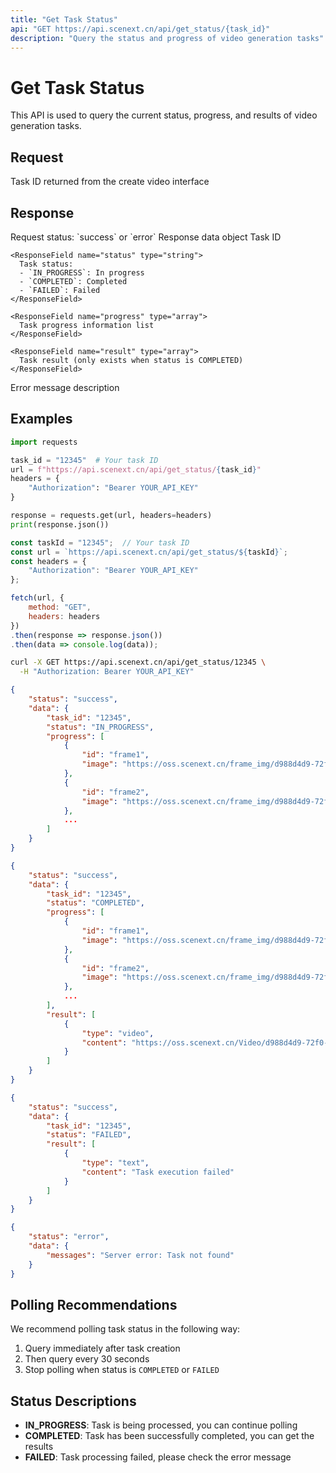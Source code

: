 ```yaml
---
title: "Get Task Status"
api: "GET https://api.scenext.cn/api/get_status/{task_id}"
description: "Query the status and progress of video generation tasks"
---
```


# Get Task Status

This API is used to query the current status, progress, and results of video generation tasks.

## Request

<ParamField path="task_id" type="string" required>
  Task ID returned from the create video interface
</ParamField>

## Response

<ResponseField name="status" type="string">
  Request status: `success` or `error`
</ResponseField>

<ResponseField name="data" type="object">
  Response data object
  
  <Expandable title="Success Response">
    <ResponseField name="task_id" type="string">
      Task ID
    </ResponseField>
    
    <ResponseField name="status" type="string">
      Task status:
      - `IN_PROGRESS`: In progress
      - `COMPLETED`: Completed
      - `FAILED`: Failed
    </ResponseField>
    
    <ResponseField name="progress" type="array">
      Task progress information list
    </ResponseField>
    
    <ResponseField name="result" type="array">
      Task result (only exists when status is COMPLETED)
    </ResponseField>
  </Expandable>
  
  <Expandable title="Error Response">
    <ResponseField name="messages" type="string">
      Error message description
    </ResponseField>
  </Expandable>
</ResponseField>

## Examples

<RequestExample>

```python Python
import requests

task_id = "12345"  # Your task ID
url = f"https://api.scenext.cn/api/get_status/{task_id}"
headers = {
    "Authorization": "Bearer YOUR_API_KEY"
}

response = requests.get(url, headers=headers)
print(response.json())
```

```javascript JavaScript
const taskId = "12345";  // Your task ID
const url = `https://api.scenext.cn/api/get_status/${taskId}`;
const headers = {
    "Authorization": "Bearer YOUR_API_KEY"
};

fetch(url, {
    method: "GET",
    headers: headers
})
.then(response => response.json())
.then(data => console.log(data));
```

```bash cURL
curl -X GET https://api.scenext.cn/api/get_status/12345 \
  -H "Authorization: Bearer YOUR_API_KEY"
```

</RequestExample>

<ResponseExample>

```json In Progress
{
    "status": "success",
    "data": {
        "task_id": "12345",
        "status": "IN_PROGRESS",
        "progress": [
            {
                "id": "frame1",
                "image": "https://oss.scenext.cn/frame_img/d988d4d9-72f0-4b76-97b0-ca974335dcf4/ed6e7bae-cb5d-4e75-a6ae-b4beced80c92/frame1.png?OSSAccessKeyId=LTAI5tDkzckmQzw7eKj4s47h&Expires=1749287113&Signature=ZofSGtAyhO3KolVaMC8ICUZJNWE%3D"
            },
            {
                "id": "frame2",
                "image": "https://oss.scenext.cn/frame_img/d988d4d9-72f0-4b76-97b0-ca974335dcf4/ed6e7bae-cb5d-4e75-a6ae-b4beced80c92/frame3.png?OSSAccessKeyId=LTAI5tDkzckmQzw7eKj4s47h&Expires=1749287134&Signature=5zB4nuv7PQkPDCzbKLMQBlb9f%2Bo%3D"
            },
            ...
        ]
    }
}
```

```json Completed
{
    "status": "success",
    "data": {
        "task_id": "12345",
        "status": "COMPLETED",
        "progress": [
            {
                "id": "frame1",
                "image": "https://oss.scenext.cn/frame_img/d988d4d9-72f0-4b76-97b0-ca974335dcf4/ed6e7bae-cb5d-4e75-a6ae-b4beced80c92/frame1.png?OSSAccessKeyId=LTAI5tDkzckmQzw7eKj4s47h&Expires=1749287113&Signature=ZofSGtAyhO3KolVaMC8ICUZJNWE%3D"
            },
            {
                "id": "frame2",
                "image": "https://oss.scenext.cn/frame_img/d988d4d9-72f0-4b76-97b0-ca974335dcf4/ed6e7bae-cb5d-4e75-a6ae-b4beced80c92/frame3.png?OSSAccessKeyId=LTAI5tDkzckmQzw7eKj4s47h&Expires=1749287134&Signature=5zB4nuv7PQkPDCzbKLMQBlb9f%2Bo%3D"
            },
            ...
        ],
        "result": [
            {
                "type": "video",
                "content": "https://oss.scenext.cn/Video/d988d4d9-72f0-4b76-97b0-ca974335dcf4/Manimed6e7bae-cb5d-4e75-a6ae-b4beced80c92.mp4?OSSAccessKeyId=LTAI5tDkzckmQzw7eKj4s47h&Expires=1749288010&Signature=CZRkEsLpWctM9MS3v7IbpRvMcKI%3D"
            }
        ]
    }
}
```

```json Failed
{
    "status": "success",
    "data": {
        "task_id": "12345",
        "status": "FAILED",
        "result": [
            {
                "type": "text",
                "content": "Task execution failed"
            }
        ]
    }
}
```

```json Error Response
{
    "status": "error",
    "data": {
        "messages": "Server error: Task not found"
    }
}
```

</ResponseExample>

## Polling Recommendations

We recommend polling task status in the following way:

1. Query immediately after task creation
2. Then query every 30 seconds
3. Stop polling when status is `COMPLETED` or `FAILED`

## Status Descriptions

- **IN_PROGRESS**: Task is being processed, you can continue polling
- **COMPLETED**: Task has been successfully completed, you can get the results
- **FAILED**: Task processing failed, please check the error message
